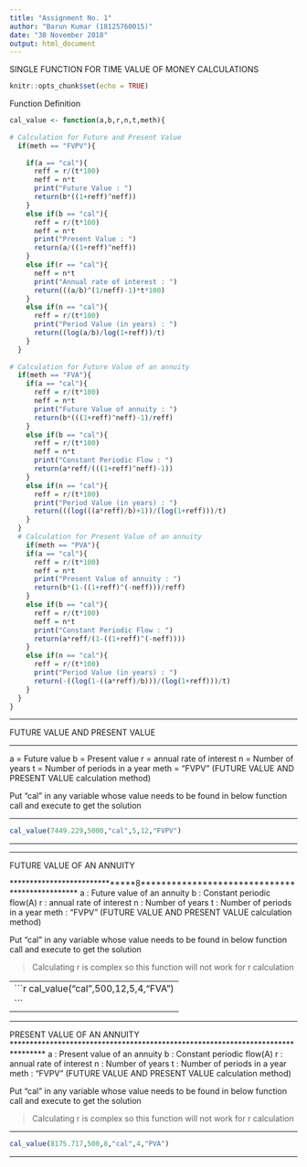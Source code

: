 ---
title: "Assignment No. 1"
author: "Barun Kumar (18125760015)"
date: "30 November 2018"
output: html_document
---
SINGLE FUNCTION FOR TIME VALUE OF MONEY CALCULATIONS

```{r setup, include=FALSE}
knitr::opts_chunk$set(echo = TRUE)
```

Function Definition

```{r}
cal_value <- function(a,b,r,n,t,meth){
  
# Calculation for Future and Present Value  
  if(meth == "FVPV"){
    
    if(a == "cal"){
      reff = r/(t*100)
      neff = n*t
      print("Future Value : ")
      return(b*((1+reff)^neff))
    }
    else if(b == "cal"){
      reff = r/(t*100)
      neff = n*t
      print("Present Value : ")
      return(a/((1+reff)^neff))
    }
    else if(r == "cal"){
      neff = n*t
      print("Annual rate of interest : ")
      return(((a/b)^(1/neff)-1)*t*100)
    }
    else if(n == "cal"){
      reff = r/(t*100)
      print("Period Value (in years) : ")
      return((log(a/b)/log(1+reff))/t)
    }
  }
  
# Calculation for Future Value of an annuity
  if(meth == "FVA"){
    if(a == "cal"){
      reff = r/(t*100)
      neff = n*t 
      print("Future Value of annuity : ")
      return(b*(((1+reff)^neff)-1)/reff)
    }
    else if(b == "cal"){
      reff = r/(t*100)
      neff = n*t 
      print("Constant Periodic Flow : ")
      return(a*reff/(((1+reff)^neff)-1))
    }
    else if(n == "cal"){
      reff = r/(t*100)
      print("Period Value (in years) : ")
      return(((log(((a*reff)/b)+1))/(log(1+reff)))/t)
    }
  }
  # Calculation for Present Value of an annuity
    if(meth == "PVA"){
    if(a == "cal"){
      reff = r/(t*100)
      neff = n*t 
      print("Present Value of annuity : ")
      return(b*(1-((1+reff)^(-neff)))/reff)
    }
    else if(b == "cal"){
      reff = r/(t*100)
      neff = n*t 
      print("Constant Periodic Flow : ")
      return(a*reff/(1-((1+reff)^(-neff))))
    }
    else if(n == "cal"){
      reff = r/(t*100)
      print("Period Value (in years) : ")
      return(-((log(1-((a*reff)/b)))/(log(1+reff)))/t)
    }
  }
}
```

*************************************************************************

FUTURE VALUE AND PRESENT VALUE

*************************************************************************
 a    = Future value
 b    = Present value
 r    = annual rate of interest
 n    = Number of years
 t    = Number of periods in a year
 meth = "FVPV" (FUTURE VALUE AND PRESENT VALUE calculation method)

Put "cal" in any variable whose value needs to be found in below function 
call and execute to get the solution

-------------------------------------------------------------------------

```{r}

cal_value(7449.229,5000,"cal",5,12,"FVPV")

```
******************************************************************************
********************************************************************************
FUTURE VALUE OF AN ANNUITY

******************************8***********************************************
 a    : Future value of an annuity
 b    : Constant periodic flow(A)
 r    : annual rate of interest
 n    : Number of years
 t    : Number of periods in a year
 meth : "FVPV" (FUTURE VALUE AND PRESENT VALUE calculation method)

Put "cal" in any variable whose value needs to be found in below function 
call and execute to get the solution

> Calculating r is complex so this function will not work for r calculation

-----------------------------------------------------------------------------
```{r}

cal_value("cal",500,12,5,4,"FVA")

```

-----------------------------------------------------------------------------

********************************************************************************
PRESENT  VALUE OF AN ANNUITY
********************************************************************************
 a    : Present value of an annuity
 b    : Constant periodic flow(A)
 r    : annual rate of interest
 n    : Number of years
 t    : Number of periods in a year
 meth : "FVPV" (FUTURE VALUE AND PRESENT VALUE calculation method)


Put "cal" in any variable whose value needs to be found in below function 
call and execute to get the solution

> Calculating r is complex so this function will not work for r calculation

-----------------------------------------------------------------------------

```{r}

cal_value(8175.717,500,8,"cal",4,"PVA")

```

-----------------------------------------------------------------------------
